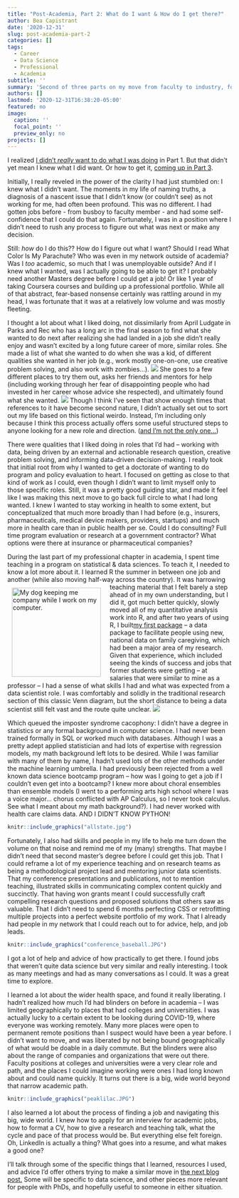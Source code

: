 ```yaml
---
title: "Post-Academia, Part 2: What do I want & How do I get there?"
author: Bea Capistrant
date: '2020-12-31'
slug: post-academia-part-2
categories: []
tags:
  - Career 
  - Data Science
  - Professional
  - Academia
subtitle: ''
summary: 'Second of three parts on my move from faculty to industry, focused on how I realized what I wanted next.'
authors: []
lastmod: '2020-12-31T16:38:20-05:00'
featured: no
image:
  caption: ''
  focal_point: ''
  preview_only: no
projects: []
---
```


I realized [I didn’t _really_ want to do what I was doing](../-post-academia-part-1/) in Part 1. But that didn’t yet mean I knew what I did want. Or how to get it, [coming up in Part 3](../post-academia-part-3/).

Initially, I really reveled in the power of the clarity I had just stumbled on: I knew what I didn’t want. The moments in my life of naming truths, a diagnosis of a nascent issue that I didn’t know (or couldn’t see) as not working for me, had often been profound. This was no different. I had gotten jobs before - from busboy to faculty member - and had some self-confidence that I could do that again. Fortunately, I was in a position where I didn’t need to rush any process to figure out what was next or make any decision.

Still: _how_ do I do this?? How do I figure out what I want? Should I read What Color Is My Parachute? Who was even in my network outside of academia? Was I _too_ academic, so much that I was unemployable outside? And if I knew what I wanted, was I actually going to be able to get it? I probably need another Masters degree before I could get a job! Or like 1 year of taking Coursera courses and building up a professional portfolio. While all of that abstract, fear-based nonsense certainly was rattling around in my head, I was fortunate that it was at a relatively low volume and was mostly fleeting.

I thought a lot about what I liked doing, not dissimilarly from April Ludgate in Parks and Rec who has a long arc in the final season to find what she wanted to do next after realizing she had landed in a job she didn’t really enjoy and wasn’t excited by a long future career of more, similar roles. She made a list of what she wanted to do when she was a kid, of different qualities she wanted in her job (e.g., work mostly one-on-one, use creative problem solving, and also work with zombies...). ![](aprils-list.jpg) She goes to a few different places to try them out, asks her friends and mentors for help (including working through her fear of disappointing people who had invested in her career whose advice she respected), and ultimately found what she wanted. ![](https://i2.wp.com/i58.photobucket.com/albums/g246/sey115/sey115067/what%20to%20do_zpso7pzwlkp.gif?resize=499%2C281) Though I think I’ve seen that show enough times that references to it have become second nature, I didn’t actually set out to sort out my life based on this fictional weirdo. Instead, I’m including only because I think this process actually offers some useful structured steps to anyone looking for a new role and direction. ([and I’m not the only one…](https://www.businessnewsdaily.com/8259-april-ludgate-career-lessons.html))

There were qualities that I liked doing in roles that I’d had -- working with data, being driven by an external and actionable research question, creative problem solving, and informing data-driven decision-making. I really took that initial root from why I wanted to get a doctorate of wanting to do program and policy evaluation to heart. I focused on getting as close to that kind of work as I could, even though I didn’t want to limit myself only to those specific roles. Still, it was a pretty good guiding star, and made it feel like I was making this next move to go back full circle to what I had long wanted. I knew I wanted to stay working in health to some extent, but conceptualized that much more broadly than I had before (e.g., insurers, pharmaceuticals, medical device makers, providers, startups) and much more in health care than in public health per se. Could I do consulting? Full time program evaluation or research at a government contractor? What options were there at insurance or pharmaceutical companies?

During the last part of my professional chapter in academia, I spent time teaching in a program on statistical & data sciences. To teach it, I needed to know a lot more about it. I learned R the summer in between one job and another (while also moving half-way across the country). <img style="float: left; margin:10px 20px 10px 10px" src="learning_R.JPG" width="200" alt="My dog keeping me company while I work on my computer."> It was harrowing teaching material that I felt barely a step ahead of in my own understanding, but I did it, got much better quickly, slowly moved all of my quantitative analysis work into R, and after two years of using R, I built[ my first package](https://www.bencapistrant.com/project/internal-project/) -- a data package to facilitate people using new, national data on family caregiving, which had been a major area of my research. Given that experience, which included seeing the kinds of success and jobs that former students were getting -- at salaries that were similar to mine as a professor -- I had a sense of what skills I had and what was expected from a data scientist role. I was comfortably and solidly in the traditional research section of this classic Venn diagram, but the short distance to being a data scientist still felt vast and the route quite unclear. ![](https://miro.medium.com/max/1400/1*WvOnZ27TdPUbJfa9q21QJw.png)

Which queued the imposter syndrome cacophony: I didn’t have a degree in statistics or any formal background in computer science. I had never been trained formally in SQL or worked much with databases. Although I was a pretty adept applied statistician and had lots of expertise with regression models, my math background left lots to be desired. While I was familiar with many of them by name, I hadn’t used lots of the other methods under the machine learning umbrella. I had previously been rejected from a well known data science bootcamp program -- how was I going to get a job if I couldn’t even get into a bootcamp? I knew more about choral ensembles than ensemble models (I went to a performing arts high school where I was a voice major... chorus conflicted with AP Calculus, so I never took calculus. See what I meant about my math background?). I had never worked with health care claims data. AND I DIDN’T KNOW PYTHON! 

```r
knitr::include_graphics("allstate.jpg")
```

Fortunately, I also had skills and people in my life to help me turn down the volume on that noise and remind me of my (many) strengths. That maybe I didn’t need that second master’s degree before I could get this job. That I could reframe a lot of my experience teaching and on research teams as being a methodological project lead and mentoring junior data scientists. That my conference presentations and publications, not to mention teaching, illustrated skills in communicating complex content quickly and succinctly. That having won grants meant I could successfully craft compelling research questions and proposed solutions that others saw as valuable. That I didn’t need to spend 6 months perfecting CSS or retrofitting multiple projects into a perfect website portfolio of my work. That I already had people in my network that I could reach out to for advice, help, and job leads.

```r
knitr::include_graphics("conference_baseball.JPG")
```

I got a lot of help and advice of how practically to get there. I found jobs that weren't quite data science but very similar and really interesting. I took as many meetings and had as many conversations as I could. It was a great time to explore.

I learned a lot about the wider health space, and found it really liberating. I hadn't realized how much I'd had blinders on before in academia -- I was limited geographically to places that had colleges and universities.  I was actually lucky to a certain extent to be looking during COVID-19, where everyone was working remotely. Many more places were open to permanent remote positions than I suspect would have been a year before. I didn't want to move, and was liberated by not being bound geographically of what would be doable in a daily commute. But the blinders were also about the range of companies and organizations that were out there. Faculty positions at colleges and universities were a very clear role and path, and the places I could imagine working were ones I had long known about and could name quickly. It turns out there is a big, wide world beyond that narrow academic path.

```r
knitr::include_graphics("peaklilac.JPG")
```

I also learned a lot about the process of finding a job and navigating this big, wide world. I knew how to apply for an interview for academic jobs, how to format a CV, how to give a research and teaching talk, what the cycle and pace of that process would be. But everything else felt foreign. Oh, LinkedIn is actually a thing? What goes into a resume, and what makes a good one?  

I'll talk through some of the specific things that I learned, resources I used, and advice I'd offer others trying to make a similar move in [the next blog post.](../post-academia-part-3/) Some will be specific to data science, and other pieces more relevant for people with PhDs, and hopefully useful to someone in either situation.

